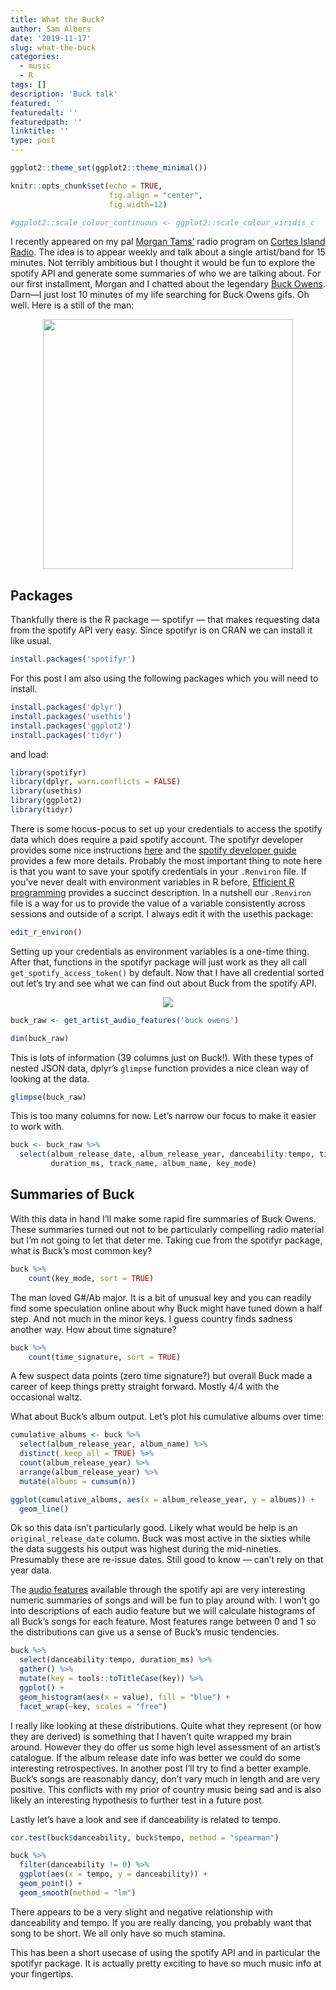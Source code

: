 ```yaml
---
title: What the Buck?
author: Sam Albers
date: '2019-11-17'
slug: what-the-buck
categories:
  - music
  - R
tags: []
description: 'Buck talk'
featured: ''
featuredalt: ''
featuredpath: ''
linktitle: ''
type: post
---
```


```r

ggplot2::theme_set(ggplot2::theme_minimal())

knitr::opts_chunk$set(echo = TRUE,
                      fig.align = "center",
                      fig.width=12)

#ggplot2::scale_colour_continuous <- ggplot2::scale_colour_viridis_c
```

I recently appeared on my pal [Morgan Tams'](https://www.morgantams.com/) radio program on [Cortes Island Radio](https://cortesradio.ca/). The idea is to appear weekly and talk about a single artist/band for 15 minutes. Not terribly ambitious but I thought it would be fun to explore the spotify API and generate some summaries of who we are talking about. For our first installment, Morgan and I chatted about the legendary [Buck Owens](https://en.wikipedia.org/wiki/Buck_Owens). Darn&mdash;I just lost 10 minutes of my life searching for Buck Owens gifs. Oh well. Here is a still of the man: 

<center><img src="https://upload.wikimedia.org/wikipedia/commons/1/11/Buck_Owens.jpg" width=400px/></center>

## Packages

Thankfully there is the R package &mdash; spotifyr &mdash; that makes requesting data from the spotify API very easy. Since spotifyr is on CRAN we can install it like usual.

```r
install.packages('spotifyr')
```

For this post I am also using the following packages which you will need to install.
```r
install.packages('dplyr')
install.packages('usethis')
install.packages('ggplot2')
install.packages('tidyr')
```
and load:
```r
library(spotifyr)
library(dplyr, warn.conflicts = FALSE)
library(usethis)
library(ggplot2)
library(tidyr)
```


There is some hocus-pocus to set up your credentials to access the spotify data which does require a paid spotify account. The spotifyr developer provides some nice instructions [here](https://github.com/charlie86/spotifyr#authentication) and the [spotify developer guide](https://developer.spotify.com/documentation/web-api/quick-start/) provides a few more details. Probably the most important thing to note here is that you want to save your spotify credentials in your `.Renviron` file. If you've never dealt with environment variables in R before, [Efficient R programming]((https://csgillespie.github.io/efficientR/set-up.html#r-startup)) provides a succinct description. In a nutshell our `.Renviron` file is a way for us to provide the value of a variable consistently across sessions and outside of a script. I always edit it with the usethis package:

```r
edit_r_environ()
```

Setting up your credentials as environment variables is a one-time thing. After that, functions in the spotifyr package will just work as they all call `get_spotify_access_token()` by default. Now that I have all credential sorted out let's try and see what we can find out about Buck from the spotify API. 

<center><img src="https://media.giphy.com/media/3oFzm1Q19NznHiCJPy/giphy.gif"/></center>

```r
buck_raw <- get_artist_audio_features('buck owens')

dim(buck_raw)
```


This is lots of information (39 columns just on Buck!). With these types of nested JSON data, dplyr's `glimpse` function provides a nice clean way of looking at the data.

```r
glimpse(buck_raw)
```

This is too many columns for now. Let's narrow our focus to make it easier to work with. 
```r
buck <- buck_raw %>% 
  select(album_release_date, album_release_year, danceability:tempo, time_signature, 
         duration_ms, track_name, album_name, key_mode) 
```


## Summaries of Buck
With this data in hand I'll make some rapid fire summaries of Buck Owens. These summaries turned out not to be particularly compelling radio material but I'm not going to let that deter me. Taking cue from the spotifyr package, what is Buck's most common key?
```r
buck %>% 
    count(key_mode, sort = TRUE)
```
 
The man loved G#/Ab major. It is a bit of unusual key and you can readily find some speculation online about why Buck might have tuned down a half step. And not much in the minor keys. I guess country finds sadness another way. How about time signature?

```r
buck %>% 
    count(time_signature, sort = TRUE)
```

A few suspect data points (zero time signature?) but overall Buck made a career of keep things pretty straight forward. Mostly 4/4 with the occasional waltz. 

What about Buck's album output. Let's plot his cumulative albums over time:

```r
cumulative_albums <- buck %>% 
  select(album_release_year, album_name) %>% 
  distinct(.keep_all = TRUE) %>% 
  count(album_release_year) %>% 
  arrange(album_release_year) %>% 
  mutate(albums = cumsum(n))

ggplot(cumulative_albums, aes(x = album_release_year, y = albums)) +
  geom_line()
```

Ok so this data isn't particularly good. Likely what would be help is an `original_release_date` column. Buck was most active in the sixties while the data suggests his output was highest during the mid-nineties. Presumably these are re-issue dates. Still good to know &mdash; can't rely on that year data. 

The [audio features](https://developer.spotify.com/documentation/web-api/reference/tracks/get-audio-features/) available through the spotify api are very interesting numeric summaries of songs and will be fun to play around with. I won't go into descriptions of each audio feature but we will calculate histograms of all Buck's songs for each feature. Most features range between 0 and 1 so the distributions can give us a sense of Buck's music tendencies.

```r
buck %>% 
  select(danceability:tempo, duration_ms) %>% 
  gather() %>% 
  mutate(key = tools::toTitleCase(key)) %>% 
  ggplot() +
  geom_histogram(aes(x = value), fill = "blue") +
  facet_wrap(~key, scales = "free")
```

I really like looking at these distributions. Quite what they represent (or how they are derived) is something that I haven't quite wrapped my brain around. However they do offer us some high level assessment of an artist's catalogue. If the album release date info was better we could do some interesting retrospectives. In another post I'll try to find a better example. Buck's songs are reasonably dancy, don't vary much in length and are very positive. This conflicts with my prior of country music being sad and is also likely an interesting hypothesis to further test in a future post. 

Lastly let's have a look and see if danceability is related to tempo. 

```r
cor.test(buck$danceability, buck$tempo, method = "spearman")

buck %>% 
  filter(danceability != 0) %>% 
  ggplot(aes(x = tempo, y = danceability)) +
  geom_point() +
  geom_smooth(method = "lm") 
```

There appears to be a very slight and negative relationship with danceability and tempo. If you are really dancing, you probably want that song to be short. We all only have so much stamina.

This has been a short usecase of using the spotify API and in particular the spotifyr package. It is actually pretty exciting to have so much music info at your fingertips. 

